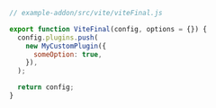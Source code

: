 ```js
// example-addon/src/vite/viteFinal.js

export function ViteFinal(config, options = {}) {
  config.plugins.push(
    new MyCustomPlugin({
      someOption: true,
    }),
  );

  return config;
}
```
